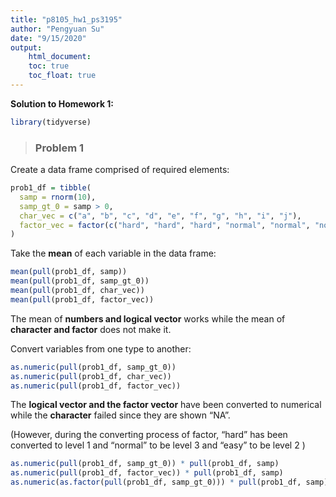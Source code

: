 ```yaml
---
title: "p8105_hw1_ps3195"
author: "Pengyuan Su"
date: "9/15/2020"
output:
    html_document:
    toc: true
    toc_float: true
---
```




>

**Solution to Homework 1:**



```r
library(tidyverse)
```





>### Problem 1


Create a data frame comprised of required elements:


```r
prob1_df = tibble(
  samp = rnorm(10),
  samp_gt_0 = samp > 0,
  char_vec = c("a", "b", "c", "d", "e", "f", "g", "h", "i", "j"),
  factor_vec = factor(c("hard", "hard", "hard", "normal", "normal", "normal", "normal", "easy", "easy", "easy"))
)

```

>


Take the **mean** of each variable in the data frame:


```r
mean(pull(prob1_df, samp))
mean(pull(prob1_df, samp_gt_0))
mean(pull(prob1_df, char_vec))
mean(pull(prob1_df, factor_vec))
```




The mean of **numbers and logical vector** works while the mean of **character and factor** does not make it.

>

Convert variables from one type to another:


```r
as.numeric(pull(prob1_df, samp_gt_0))
as.numeric(pull(prob1_df, char_vec))
as.numeric(pull(prob1_df, factor_vec))
```


The **logical vector and the factor vector** have been converted to numerical while the **character** failed since they are shown "NA". 

(However, during the converting process of factor, "hard" has been converted to level 1 and "normal" to be level 3 and "easy" to be level 2 )

>


```r
as.numeric(pull(prob1_df, samp_gt_0)) * pull(prob1_df, samp)
as.numeric(pull(prob1_df, factor_vec)) * pull(prob1_df, samp)
as.numeric(as.factor(pull(prob1_df, samp_gt_0))) * pull(prob1_df, samp)
```

